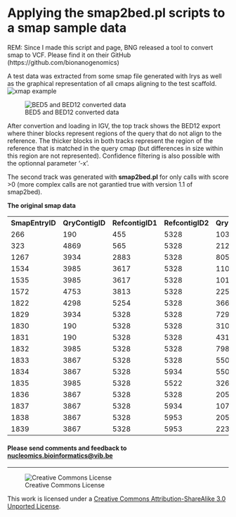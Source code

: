 Applying the smap2bed.pl scripts to a smap sample data
==========

REM: Since I made this script and page, BNG released a tool to convert smap to VCF. Please find it on their GitHub (https://github.com/bionanogenomics)

A test data was extracted from some smap file generated with Irys as well as the graphical representation of all cmaps aligning to the test scaffold.
![xmap example](pictures/smap_example.png)

![BED5 and BED12 converted data](pictures/smap2bed_example.png)

After convertion and loading in IGV, the top track shows the BED12 export where thiner blocks represent regions of the query that do not align to the reference. The thicker blocks in both tracks represent the region of the reference that is matched in the query cmap (but differences in size within this region are not represented). Confidence filtering is also possible with the optionnal parameter '-x'.

The second track was generated with **smap2bed.pl** for only calls with score >0 (more complex calls are not garantied true with version 1.1 of smap2bed).

**The original smap data**

<table>
  <tr>
    <th class="tg-yw4l">SmapEntryID</th>
    <th class="tg-yw4l">QryContigID</th>
    <th class="tg-yw4l">RefcontigID1</th>
    <th class="tg-yw4l">RefcontigID2</th>
    <th class="tg-yw4l">QryStartPos</th>
    <th class="tg-yw4l">QryEndPos</th>
    <th class="tg-yw4l">RefStartPos</th>
    <th class="tg-yw4l">RefEndPos</th>
    <th class="tg-yw4l">Confidence</th>
    <th class="tg-yw4l">Type</th>
    <th class="tg-yw4l">XmapID1</th>
    <th class="tg-yw4l">XmapID2</th>
    <th class="tg-yw4l">LinkID</th>
    <th class="tg-yw4l">QryStartIdx</th>
    <th class="tg-yw4l">QryEndIdx</th>
    <th class="tg-yw4l">RefStartIdx</th>
    <th class="tg-yw4l">RefEndIdx</th>
  </tr>
  <tr>
    <td class="tg-yw4l">266</td>
    <td class="tg-yw4l">190</td>
    <td class="tg-yw4l">455</td>
    <td class="tg-yw4l">5328</td>
    <td class="tg-yw4l">1036342.0</td>
    <td class="tg-yw4l">1007949.4</td>
    <td class="tg-yw4l">23933.0</td>
    <td class="tg-yw4l">1827960.0</td>
    <td class="tg-yw4l">-1.00</td>
    <td class="tg-yw4l">translocation_interchr</td>
    <td class="tg-yw4l">294</td>
    <td class="tg-yw4l">3052</td>
    <td class="tg-yw4l">-1</td>
    <td class="tg-yw4l">93</td>
    <td class="tg-yw4l">92</td>
    <td class="tg-yw4l">1</td>
    <td class="tg-yw4l">163</td>
  </tr>
  <tr>
    <td class="tg-yw4l">323</td>
    <td class="tg-yw4l">4869</td>
    <td class="tg-yw4l">565</td>
    <td class="tg-yw4l">5328</td>
    <td class="tg-yw4l">212497.0</td>
    <td class="tg-yw4l">192944.7</td>
    <td class="tg-yw4l">602227.0</td>
    <td class="tg-yw4l">4534875.0</td>
    <td class="tg-yw4l">-1.00</td>
    <td class="tg-yw4l">translocation_interchr</td>
    <td class="tg-yw4l">346</td>
    <td class="tg-yw4l">3061</td>
    <td class="tg-yw4l">-1</td>
    <td class="tg-yw4l">16</td>
    <td class="tg-yw4l">15</td>
    <td class="tg-yw4l">55</td>
    <td class="tg-yw4l">422</td>
  </tr>
  <tr>
    <td class="tg-yw4l">1267</td>
    <td class="tg-yw4l">3934</td>
    <td class="tg-yw4l">2883</td>
    <td class="tg-yw4l">5328</td>
    <td class="tg-yw4l">80511.4</td>
    <td class="tg-yw4l">72925.3</td>
    <td class="tg-yw4l">173155.0</td>
    <td class="tg-yw4l">794690.0</td>
    <td class="tg-yw4l">-1.00</td>
    <td class="tg-yw4l">translocation_interchr</td>
    <td class="tg-yw4l">1735</td>
    <td class="tg-yw4l">3049</td>
    <td class="tg-yw4l">-1</td>
    <td class="tg-yw4l">10</td>
    <td class="tg-yw4l">9</td>
    <td class="tg-yw4l">22</td>
    <td class="tg-yw4l">69</td>
  </tr>
  <tr>
    <td class="tg-yw4l">1534</td>
    <td class="tg-yw4l">3985</td>
    <td class="tg-yw4l">3617</td>
    <td class="tg-yw4l">5328</td>
    <td class="tg-yw4l">1104153.3</td>
    <td class="tg-yw4l">1332841.3</td>
    <td class="tg-yw4l">9099.0</td>
    <td class="tg-yw4l">2288930.0</td>
    <td class="tg-yw4l">-1.00</td>
    <td class="tg-yw4l">translocation_interchr</td>
    <td class="tg-yw4l">2197</td>
    <td class="tg-yw4l">3055</td>
    <td class="tg-yw4l">-1</td>
    <td class="tg-yw4l">112</td>
    <td class="tg-yw4l">127</td>
    <td class="tg-yw4l">1</td>
    <td class="tg-yw4l">201</td>
  </tr>
  <tr>
    <td class="tg-yw4l">1535</td>
    <td class="tg-yw4l">3985</td>
    <td class="tg-yw4l">3617</td>
    <td class="tg-yw4l">5328</td>
    <td class="tg-yw4l">1019941.4</td>
    <td class="tg-yw4l">798446.1</td>
    <td class="tg-yw4l">93644.0</td>
    <td class="tg-yw4l">2784109.0</td>
    <td class="tg-yw4l">-1.00</td>
    <td class="tg-yw4l">translocation_interchr</td>
    <td class="tg-yw4l">2197</td>
    <td class="tg-yw4l">3057</td>
    <td class="tg-yw4l">-1</td>
    <td class="tg-yw4l">103</td>
    <td class="tg-yw4l">79</td>
    <td class="tg-yw4l">10</td>
    <td class="tg-yw4l">254</td>
  </tr>
  <tr>
    <td class="tg-yw4l">1572</td>
    <td class="tg-yw4l">4753</td>
    <td class="tg-yw4l">3813</td>
    <td class="tg-yw4l">5328</td>
    <td class="tg-yw4l">225501.8</td>
    <td class="tg-yw4l">178197.4</td>
    <td class="tg-yw4l">10397.0</td>
    <td class="tg-yw4l">22532.0</td>
    <td class="tg-yw4l">-1.00</td>
    <td class="tg-yw4l">translocation_interchr</td>
    <td class="tg-yw4l">2292</td>
    <td class="tg-yw4l">3047</td>
    <td class="tg-yw4l">-1</td>
    <td class="tg-yw4l">19</td>
    <td class="tg-yw4l">18</td>
    <td class="tg-yw4l">1</td>
    <td class="tg-yw4l">1</td>
  </tr>
  <tr>
    <td class="tg-yw4l">1822</td>
    <td class="tg-yw4l">4298</td>
    <td class="tg-yw4l">5254</td>
    <td class="tg-yw4l">5328</td>
    <td class="tg-yw4l">366724.8</td>
    <td class="tg-yw4l">323488.7</td>
    <td class="tg-yw4l">157357.0</td>
    <td class="tg-yw4l">4232504.0</td>
    <td class="tg-yw4l">-1.00</td>
    <td class="tg-yw4l">translocation_interchr</td>
    <td class="tg-yw4l">2990</td>
    <td class="tg-yw4l">3059</td>
    <td class="tg-yw4l">-1</td>
    <td class="tg-yw4l">31</td>
    <td class="tg-yw4l">30</td>
    <td class="tg-yw4l">21</td>
    <td class="tg-yw4l">393</td>
  </tr>
  <tr>
    <td class="tg-yw4l">1829</td>
    <td class="tg-yw4l">3934</td>
    <td class="tg-yw4l">5328</td>
    <td class="tg-yw4l">5328</td>
    <td class="tg-yw4l">72925.3</td>
    <td class="tg-yw4l">1010700.8</td>
    <td class="tg-yw4l">794690.0</td>
    <td class="tg-yw4l">1820542.0</td>
    <td class="tg-yw4l">12.43</td>
    <td class="tg-yw4l">deletion</td>
    <td class="tg-yw4l">3049</td>
    <td class="tg-yw4l">3053</td>
    <td class="tg-yw4l">-1</td>
    <td class="tg-yw4l">9</td>
    <td class="tg-yw4l">89</td>
    <td class="tg-yw4l">69</td>
    <td class="tg-yw4l">162</td>
  </tr>
  <tr>
    <td class="tg-yw4l">1830</td>
    <td class="tg-yw4l">190</td>
    <td class="tg-yw4l">5328</td>
    <td class="tg-yw4l">5328</td>
    <td class="tg-yw4l">310636.8</td>
    <td class="tg-yw4l">324053.7</td>
    <td class="tg-yw4l">1185412.5</td>
    <td class="tg-yw4l">1189372.0</td>
    <td class="tg-yw4l">15.13</td>
    <td class="tg-yw4l">insertion</td>
    <td class="tg-yw4l">3050</td>
    <td class="tg-yw4l">3051</td>
    <td class="tg-yw4l">-1</td>
    <td class="tg-yw4l">30</td>
    <td class="tg-yw4l">33</td>
    <td class="tg-yw4l">104</td>
    <td class="tg-yw4l">105</td>
  </tr>
  <tr>
    <td class="tg-yw4l">1831</td>
    <td class="tg-yw4l">190</td>
    <td class="tg-yw4l">5328</td>
    <td class="tg-yw4l">5328</td>
    <td class="tg-yw4l">431821.4</td>
    <td class="tg-yw4l">635189.7</td>
    <td class="tg-yw4l">1297089.0</td>
    <td class="tg-yw4l">1452166.0</td>
    <td class="tg-yw4l">15.13</td>
    <td class="tg-yw4l">insertion</td>
    <td class="tg-yw4l">3051</td>
    <td class="tg-yw4l">3052</td>
    <td class="tg-yw4l">-1</td>
    <td class="tg-yw4l">44</td>
    <td class="tg-yw4l">59</td>
    <td class="tg-yw4l">116</td>
    <td class="tg-yw4l">128</td>
  </tr>
  <tr>
    <td class="tg-yw4l">1832</td>
    <td class="tg-yw4l">3985</td>
    <td class="tg-yw4l">5328</td>
    <td class="tg-yw4l">5328</td>
    <td class="tg-yw4l">798446.1</td>
    <td class="tg-yw4l">1332841.3</td>
    <td class="tg-yw4l">2288930.0</td>
    <td class="tg-yw4l">2784109.0</td>
    <td class="tg-yw4l">19.33</td>
    <td class="tg-yw4l">insertion</td>
    <td class="tg-yw4l">3055</td>
    <td class="tg-yw4l">3057</td>
    <td class="tg-yw4l">-1</td>
    <td class="tg-yw4l">79</td>
    <td class="tg-yw4l">127</td>
    <td class="tg-yw4l">201</td>
    <td class="tg-yw4l">254</td>
  </tr>
  <tr>
    <td class="tg-yw4l">1833</td>
    <td class="tg-yw4l">3867</td>
    <td class="tg-yw4l">5328</td>
    <td class="tg-yw4l">5328</td>
    <td class="tg-yw4l">550268.8</td>
    <td class="tg-yw4l">1073544.1</td>
    <td class="tg-yw4l">2681301.0</td>
    <td class="tg-yw4l">3250040.0</td>
    <td class="tg-yw4l">36.80</td>
    <td class="tg-yw4l">deletion</td>
    <td class="tg-yw4l">3056</td>
    <td class="tg-yw4l">3058</td>
    <td class="tg-yw4l">-1</td>
    <td class="tg-yw4l">50</td>
    <td class="tg-yw4l">95</td>
    <td class="tg-yw4l">243</td>
    <td class="tg-yw4l">294</td>
  </tr>
  <tr>
    <td class="tg-yw4l">1834</td>
    <td class="tg-yw4l">3867</td>
    <td class="tg-yw4l">5328</td>
    <td class="tg-yw4l">5934</td>
    <td class="tg-yw4l">550268.8</td>
    <td class="tg-yw4l">767657.5</td>
    <td class="tg-yw4l">2681301.0</td>
    <td class="tg-yw4l">42403.0</td>
    <td class="tg-yw4l">-1.00</td>
    <td class="tg-yw4l">translocation_interchr</td>
    <td class="tg-yw4l">3056</td>
    <td class="tg-yw4l">3311</td>
    <td class="tg-yw4l">-1</td>
    <td class="tg-yw4l">50</td>
    <td class="tg-yw4l">69</td>
    <td class="tg-yw4l">243</td>
    <td class="tg-yw4l">6</td>
  </tr>
  <tr>
    <td class="tg-yw4l">1835</td>
    <td class="tg-yw4l">3985</td>
    <td class="tg-yw4l">5328</td>
    <td class="tg-yw4l">5522</td>
    <td class="tg-yw4l">326896.8</td>
    <td class="tg-yw4l">193575.3</td>
    <td class="tg-yw4l">3254736.0</td>
    <td class="tg-yw4l">158509.0</td>
    <td class="tg-yw4l">-1.00</td>
    <td class="tg-yw4l">translocation_interchr</td>
    <td class="tg-yw4l">3057</td>
    <td class="tg-yw4l">3181</td>
    <td class="tg-yw4l">-1</td>
    <td class="tg-yw4l">41</td>
    <td class="tg-yw4l">24</td>
    <td class="tg-yw4l">295</td>
    <td class="tg-yw4l">17</td>
  </tr>
  <tr>
    <td class="tg-yw4l">1836</td>
    <td class="tg-yw4l">3867</td>
    <td class="tg-yw4l">5328</td>
    <td class="tg-yw4l">5328</td>
    <td class="tg-yw4l">2056949.0</td>
    <td class="tg-yw4l">2237489.3</td>
    <td class="tg-yw4l">4235063.0</td>
    <td class="tg-yw4l">4421526.0</td>
    <td class="tg-yw4l">12.52</td>
    <td class="tg-yw4l">deletion</td>
    <td class="tg-yw4l">3058</td>
    <td class="tg-yw4l">3060</td>
    <td class="tg-yw4l">-1</td>
    <td class="tg-yw4l">189</td>
    <td class="tg-yw4l">202</td>
    <td class="tg-yw4l">394</td>
    <td class="tg-yw4l">409</td>
  </tr>
  <tr>
    <td class="tg-yw4l">1837</td>
    <td class="tg-yw4l">3867</td>
    <td class="tg-yw4l">5328</td>
    <td class="tg-yw4l">5934</td>
    <td class="tg-yw4l">1073544.1</td>
    <td class="tg-yw4l">1063640.9</td>
    <td class="tg-yw4l">3250040.0</td>
    <td class="tg-yw4l">338834.0</td>
    <td class="tg-yw4l">-1.00</td>
    <td class="tg-yw4l">translocation_interchr</td>
    <td class="tg-yw4l">3058</td>
    <td class="tg-yw4l">3311</td>
    <td class="tg-yw4l">-1</td>
    <td class="tg-yw4l">95</td>
    <td class="tg-yw4l">94</td>
    <td class="tg-yw4l">294</td>
    <td class="tg-yw4l">31</td>
  </tr>
  <tr>
    <td class="tg-yw4l">1838</td>
    <td class="tg-yw4l">3867</td>
    <td class="tg-yw4l">5328</td>
    <td class="tg-yw4l">5953</td>
    <td class="tg-yw4l">2056949.0</td>
    <td class="tg-yw4l">2067885.8</td>
    <td class="tg-yw4l">4235063.0</td>
    <td class="tg-yw4l">15538.0</td>
    <td class="tg-yw4l">-1.00</td>
    <td class="tg-yw4l">translocation_interchr</td>
    <td class="tg-yw4l">3058</td>
    <td class="tg-yw4l">3313</td>
    <td class="tg-yw4l">-1</td>
    <td class="tg-yw4l">189</td>
    <td class="tg-yw4l">190</td>
    <td class="tg-yw4l">394</td>
    <td class="tg-yw4l">2</td>
  </tr>
  <tr>
    <td class="tg-yw4l">1839</td>
    <td class="tg-yw4l">3867</td>
    <td class="tg-yw4l">5328</td>
    <td class="tg-yw4l">5953</td>
    <td class="tg-yw4l">2237489.3</td>
    <td class="tg-yw4l">2218200.0</td>
    <td class="tg-yw4l">4421526.0</td>
    <td class="tg-yw4l">166559.0</td>
    <td class="tg-yw4l">-1.00</td>
    <td class="tg-yw4l">translocation_interchr</td>
    <td class="tg-yw4l">3060</td>
    <td class="tg-yw4l">3313</td>
    <td class="tg-yw4l">-1</td>
    <td class="tg-yw4l">202</td>
    <td class="tg-yw4l">201</td>
    <td class="tg-yw4l">409</td>
    <td class="tg-yw4l">13</td>
  </tr>
</table>
<h4>Please send comments and feedback to <a href="mailto:nucleomics.bioinformatics@vib.be">nucleomics.bioinformatics@vib.be</a></h4>

------------

![Creative Commons License](http://i.creativecommons.org/l/by-sa/3.0/88x31.png?raw=true)

This work is licensed under a [Creative Commons Attribution-ShareAlike 3.0 Unported License](http://creativecommons.org/licenses/by-sa/3.0/).
